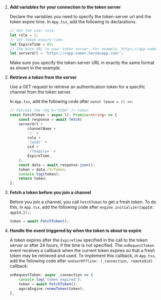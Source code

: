 <PlatformWrapper platform="react-native">

1.  **Add variables for your connection to the token server**

    Declare the variables you need to specify the token-server url and the token expire time. In `App.tsx`, add the following to declarations.
    ```typescript
    // Set the user role.
    let role = 1;
    // Set token expire time.
    let ExpireTime = 60;
    // The base URL to your token server. For example, https://app-name.herokuapp.com/".
    let serverUrl = 'https://<app-name>.herokuapp.com/';
    ```
    Make sure you specify the token-server URL in exactly the same format as shown in the example.

1.  **Retrieve a token from the server**

    Use a GET request to retrieve an authentication token for a specific channel from the token server.

    In `App.tsx`, add the following code after `const leave = () =>`:

    ```typescript
    // Fetches the <Vg k="VSDK" /> token
    const FetchToken = async (): Promise<string> => {
        const response = await fetch(
        serverUrl +
            channelName +
            '/' +
            role +
            '/uid/' +
            uid +
            '/?expiry=' +
            ExpireTime,
        );
        const data = await response.json();
        token = data.rtcToken;
        console.log(token);
        return token;
    };
    ```

1.  **Fetch a token before you join a channel**

    Before you join a channel, you call `FetchToken` to get a fresh token. To do this, in `App.tsx`, add the following code after `engine.initialize({appId: appId,});`:
    ```typescript
    token = await FetchToken();
    ```

1.  **Handle the event triggered by <Vg k="AGORA_BACKEND" /> when the token is about to expire**

    A token expires after the `ExpireTime` specified in the call to the token server or after 24 hours, if the time is not specified. The `onRequestToken` event receives a callback when the current token expires so that a fresh token may be retrieved and used. To implement this callback, in `App.tsx`, add the following code after `onUserOffline: (_connection, remoteUid)` callback:

    ``` typescript
    onRequestToken: async _connection => {
        console.log('token expired');
        token = await FetchToken();
        agoraEngine.renewToken(token);
    },
    ```
</PlatformWrapper>
